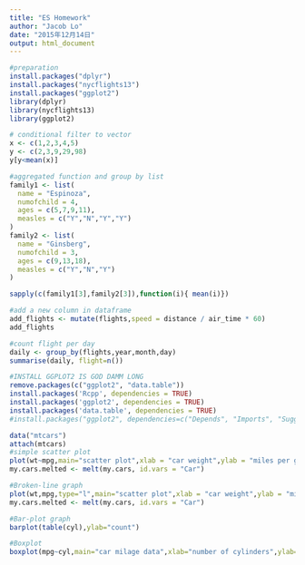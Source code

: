 ```yaml
---
title: "ES Homework"
author: "Jacob Lo"
date: "2015年12月14日"
output: html_document
---
```



```r
#preparation
install.packages("dplyr")
install.packages("nycflights13")
install.packages("ggplot2")
library(dplyr)
library(nycflights13)
library(ggplot2)
```

```r
# conditional filter to vector
x <- c(1,2,3,4,5)
y <- c(2,3,9,29,98)
y[y<mean(x)]
```

```r
#aggregated function and group by list
family1 <- list(
  name = "Espinoza",
  numofchild = 4,
  ages = c(5,7,9,11),
  measles = c("Y","N","Y","Y")
)
family2 <- list(
  name = "Ginsberg",
  numofchild = 3,
  ages = c(9,13,18),
  measles = c("Y","N","Y")
)

sapply(c(family1[3],family2[3]),function(i){ mean(i)})

```

```r
#add a new column in dataframe
add_flights <- mutate(flights,speed = distance / air_time * 60)
add_flights
```

```r
#count flight per day
daily <- group_by(flights,year,month,day)
summarise(daily, flight=n())
```

```r
#INSTALL GGPLOT2 IS GOD DAMM LONG
remove.packages(c("ggplot2", "data.table"))
install.packages('Rcpp', dependencies = TRUE)
install.packages('ggplot2', dependencies = TRUE)
install.packages('data.table', dependencies = TRUE)
#install.packages("ggplot2", dependencies=c("Depends", "Imports", "Suggests") )
```

```r
data("mtcars") 
attach(mtcars)
#simple scatter plot
plot(wt~mpg,main="scatter plot",xlab = "car weight",ylab = "miles per gallon",pch=5)
my.cars.melted <- melt(my.cars, id.vars = "Car")
```

```r
#Broken-line graph
plot(wt,mpg,type="l",main="scatter plot",xlab = "car weight",ylab = "miles per gallon",pch=5)
my.cars.melted <- melt(my.cars, id.vars = "Car")
```

```r
#Bar-plot graph
barplot(table(cyl),ylab="count")
```

```r
#Boxplot
boxplot(mpg~cyl,main="car milage data",xlab="number of cylinders",ylab="miles per gallon")
```



